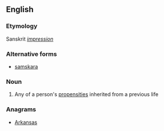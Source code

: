 ==English==

===Etymology===
Sanskrit ''[[impression]]''

===Alternative forms===
* [[samskara]]

===Noun===
{{wikipedia}}
{{en-noun}}

# {{context|Hinduism|lang=en}} Any of a person's [[propensity|propensities]] inherited from a previous life

===Anagrams===
* [[Arkansas#English|Arkansas]]